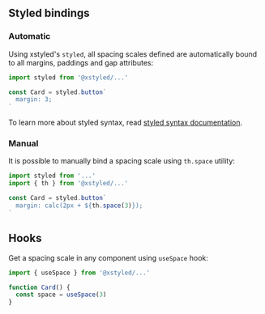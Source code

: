 ## Styled bindings

### Automatic

Using xstyled's `styled`, all spacing scales defined are automatically bound to all margins, paddings and gap attributes:

```js
import styled from '@xstyled/...'

const Card = styled.button`
  margin: 3;
`
```

To learn more about styled syntax, read [styled syntax documentation](@TODO-link).

### Manual

It is possible to manually bind a spacing scale using `th.space` utility:

```js
import styled from '...'
import { th } from '@xstyled/...'

const Card = styled.button`
  margin: calc(2px + ${th.space(3)});
`
```

## Hooks

Get a spacing scale in any component using `useSpace` hook:

```js
import { useSpace } from '@xstyled/...'

function Card() {
  const space = useSpace(3)
}
```
